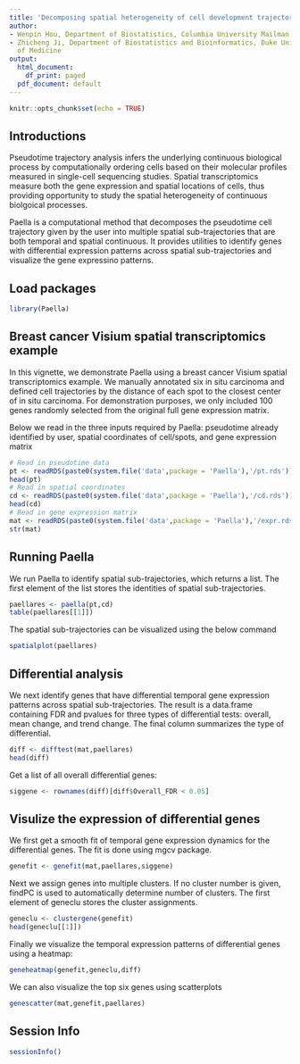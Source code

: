```yaml
---
title: 'Decomposing spatial heterogeneity of cell development trajectories with Paella'
author:
- Wenpin Hou, Department of Biostatistics, Columbia University Mailman School of Public Health
- Zhicheng Ji, Department of Biostatistics and Bioinformatics, Duke University School
  of Medicine
output:
  html_document:
    df_print: paged
  pdf_document: default
---
```


```r
knitr::opts_chunk$set(echo = TRUE)
```

## Introductions

Pseudotime trajectory analysis infers the underlying continuous biological process by computationally ordering cells based on their molecular profiles measured in single-cell sequencing studies. Spatial transcriptomics measure both the gene expression and spatial locations of cells, thus providing opportunity to study the spatial heterogeneity of continuous biolgoical processes.

Paella is a computational method that decomposes the pseudotime cell trajectory given by the user into multiple spatial sub-trajectories that are both temporal and spatial continuous. It provides utilities to identify genes with differential expression patterns across spatial sub-trajectories and visualize the gene expressino patterns.


## Load packages

```r
library(Paella)
```

## Breast cancer Visium spatial transcriptomics example

In this vignette, we demonstrate Paella using a breast cancer Visium spatial transcriptomics example. We manually annotated six in situ carcinoma and defined cell trajectories by the distance of each spot to the closest center of in situ carcinoma. For demonstration purposes, we only included 100 genes randomly selected from the original full gene expression matrix.

Below we read in the three inputs required by Paella: pseudotime already identified by user, spatial coordinates of cell/spots, and gene expression matrix

```r
# Read in pseudotime data
pt <- readRDS(paste0(system.file('data',package = 'Paella'),'/pt.rds'))
head(pt)
# Read in spatial coordinates
cd <- readRDS(paste0(system.file('data',package = 'Paella'),'/cd.rds'))
head(cd)
# Read in gene expression matrix
mat <- readRDS(paste0(system.file('data',package = 'Paella'),'/expr.rds'))
str(mat)
```
## Running Paella
We run Paella to identify spatial sub-trajectories, which returns a list. The first element of the list stores the identities of spatial sub-trajectories.
```r
paellares <- paella(pt,cd)
table(paellares[[1]])
```

The spatial sub-trajectories can be visualized using the below command
```r
spatialplot(paellares)
```


## Differential analysis

We next identify genes that have differential temporal gene expression patterns across spatial sub-trajectories. The result is a data.frame containing FDR and pvalues for three types of differential tests: overall, mean change, and trend change. The final column summarizes the type of differential.

```r
diff <- difftest(mat,paellares)
head(diff)
```
Get a list of all overall differential genes:

```r
siggene <- rownames(diff)[diff$Overall_FDR < 0.05]
```


## Visulize the expression of differential genes

We first get a smooth fit of temporal gene expression dynamics for the differential genes. The fit is done using mgcv package.
```r
genefit <- genefit(mat,paellares,siggene)
```

Next we assign genes into multiple clusters. If no cluster number is given, findPC is used to automatically determine number of clusters. The first element of geneclu stores the cluster assignments.
```r
geneclu <- clustergene(genefit)			
head(geneclu[[1]])
```

Finally we visualize the temporal expression patterns of differential genes using a heatmap:
```r
geneheatmap(genefit,geneclu,diff)	
```

We can also visualize the top six genes using scatterplots
```r
genescatter(mat,genefit,paellares)
```


## Session Info
```r
sessionInfo()
```
